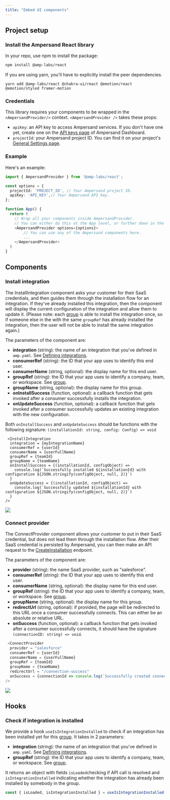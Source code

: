 ```yaml
---
title: "Embed UI components"
---
```



## Project setup

### Install the Ampersand React library

In your repo, use npm to install the package:

```bash
npm install @amp-labs/react
```

If you are using yarn, you'll have to explicitly install the peer dependencies.

```
yarn add @amp-labs/react @chakra-ui/react @emotion/react @emotion/styled framer-motion
```

### Credentials

This library requires your components to be wrapped in the `<AmpersandProvider/>` context. `<AmpersandProvider />` takes these props:

* `apiKey`: an API key to access Ampersand services. If you don't have one yet, create one on the [API keys page](https://dashboard.withampersand.com/projects/_/api-keys) of Ampersand Dashboard.
* `projectId`: your Ampersand project ID. You can find it on your project's [General Settings page](https://dashboard.withampersand.com/projects/_/settings).

### Example

Here's an example:



```TypeScript TypeScript
import { AmpersandProvider } from '@amp-labs/react';

const options = {
  projectId: 'PROJECT_ID', // Your Ampersand project ID.
  apiKey: 'API_KEY',// Your Ampersand API key.
};

function App() {
  return (
    // Wrap all your components inside AmpersandProvider.
    // You can either do this at the App level, or further down in the component tree.
    <AmpersandProvider options={options}>
        // You can use any of the Ampersand components here.
        ...
    </AmpersandProvider>
  )
}
```

## Components

### Install integration

The InstallIntegration component asks your customer for their SaaS credentials, and then guides them through the installation flow for an integration. If they've already installed this integration, then the component will display the current configuration of the integration and allow them to update it. (Please note: each [group](/glossary#group) is able to install the integration once, so if someone else in the with the same `groupRef` has already installed the integration, then the user will not be able to install the same integration again.)

The parameters of the component are:

* **integration** (string): the name of an integration that you've defined in `amp.yaml`. See [Defining integrations](/define-integrations/defining-integrations).
* **consumerRef** (string): the ID that your app uses to identify this end user.
* **consumerName** (string, optional): the display name for this end user.
* **groupRef** (string): the ID that your app uses to identify a company, team, or workspace. See [group](/glossary#group).
* **groupName** (string, optional): the display name for this group.
* **onInstallSuccess** (function, optional): a callback function that gets invoked after a consumer successfully installs the integration.
* **onUpdateSuccess** (function, optional): a callback function that gets invoked after a consumer successfully updates an existing integration with the new configuration.

Both `onInstallSuccess` and `onUpdateSuccess` should be functions with the following signature: `(installationId: string, config: Config) => void`



```
 <InstallIntegration 
  integration = {myIntegrationName}
  consumerRef = {userId}
  consumerName = {userFullName}
  groupRef = {teamId}
  groupName = {teamName}
  onInstallSuccess = {(installationId, configObject) =>
    console.log(`Successfully installed ${installationId} with configuration ${JSON.stringify(configObject, null, 2)}`)
  }
  onUpdateSuccess = {(installationId, configObject) =>
    console.log(`Successfully updated ${installationId} with configuration ${JSON.stringify(configObject, null, 2)}`)
  }
/>
 ```

![](/images/1f151f2-Example_for_docs_1.png) 

### Connect provider

The ConnectProvider component allows your customer to put in their SaaS credential, but does not lead them through the installation flow. After their SaaS credential is persisted by Ampersand, you can then make an API request to the [CreateInstallation](/reference/installation/create-a-new-installation) endpoint.

The parameters of the component are:

* **provider** (string): the name SaaS provider, such as "salesforce".
* **consumerRef** (string): the ID that your app uses to identify this end user.
* **consumerName** (string, optional): the display name for this end user.
* **groupRef** (string): the ID that your app uses to identify a company, team, or workspace. See [group](/glossary#group).
* **groupName** (string, optional): the display name for this group.
* **redirectUrl** (string, optional): if provided, the page will be redirected to this URL once a consumer successfully connects. This can either be an absolute or relative URL.
* **onSuccess** (function, optional): a callback function that gets invoked after a consumer successfully connects, it should have the signature `(connectionID: string) => void`.



```TypeScript
 <ConnectProvider 
  provider = "salesforce"
  consumerRef = {userId}
  consumerName = {userFullName}
  groupRef = {teamId}
  groupName = {teamName}
  redirectUrl = "/connection-success"
  onSuccess = {connectionId => console.log(`Successfully created connection ${connectionId}`)}
/>
```

![](/images/98fc359-ConnectProvider__for_docs_1.png) 

## Hooks

### Check if integration is installed

We provide a hook `useIsIntegrationInstalled` to check if an integration has been installed yet for this [group](/glossary#group). It takes in 2 parameters:

* **integration** (string): the name of an integration that you've defined in `amp.yaml`. See [Defining integrations](/define-integrations/defining-integrations).
* **groupRef** (string): the ID that your app uses to identify a company, team, or workspace. See [group](/glossary#group).

It returns an object with fields `isLoaded`checking if API call is resolved and `isIntegrationInstalled` indicating whether the integration has already been installed by somebody in the group.



```TypeScript
const { isLoaded, isIntegrationInstalled } = useIsIntegrationInstalled("read-salesforce", groupRef);
```